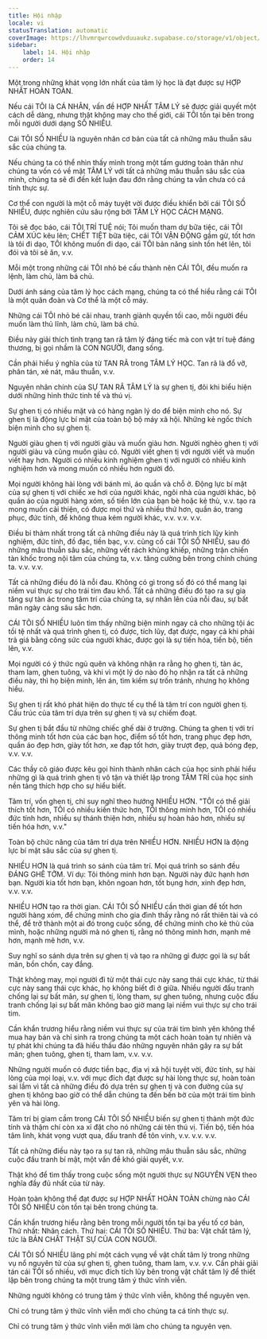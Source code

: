 ```yaml
---
title: Hội nhập
locale: vi
statusTranslation: automatic
coverImage: https://lhvmrqwrcowdvduuaukz.supabase.co/storage/v1/object/public/strapi-uploads/small_cover-educacion-fundamental.webp-2d51a7828a2b1309555be27f7e2a61a0.webp
sidebar:
    label: 14. Hội nhập
    order: 14
---
```

Một trong những khát vọng lớn nhất của tâm lý học là đạt được sự HỢP NHẤT HOÀN TOÀN.

Nếu cái TÔI là CÁ NHÂN, vấn đề HỢP NHẤT TÂM LÝ sẽ được giải quyết một cách dễ dàng, nhưng thật không may cho thế giới, cái TÔI tồn tại bên trong mỗi người dưới dạng SỐ NHIỀU.

Cái TÔI SỐ NHIỀU là nguyên nhân cơ bản của tất cả những mâu thuẫn sâu sắc của chúng ta.

Nếu chúng ta có thể nhìn thấy mình trong một tấm gương toàn thân như chúng ta vốn có về mặt TÂM LÝ với tất cả những mâu thuẫn sâu sắc của mình, chúng ta sẽ đi đến kết luận đau đớn rằng chúng ta vẫn chưa có cá tính thực sự.

Cơ thể con người là một cỗ máy tuyệt vời được điều khiển bởi cái TÔI SỐ NHIỀU, được nghiên cứu sâu rộng bởi TÂM LÝ HỌC CÁCH MẠNG.

Tôi sẽ đọc báo, cái TÔI TRÍ TUỆ nói; Tôi muốn tham dự bữa tiệc, cái TÔI CẢM XÚC kêu lên; CHẾT TIỆT bữa tiệc, cái TÔI VẬN ĐỘNG gầm gừ, tốt hơn là tôi đi dạo, TÔI không muốn đi dạo, cái TÔI bản năng sinh tồn hét lên, tôi đói và tôi sẽ ăn, v.v.

Mỗi một trong những cái TÔI nhỏ bé cấu thành nên CÁI TÔI, đều muốn ra lệnh, làm chủ, làm bá chủ.

Dưới ánh sáng của tâm lý học cách mạng, chúng ta có thể hiểu rằng cái TÔI là một quân đoàn và Cơ thể là một cỗ máy.

Những cái TÔI nhỏ bé cãi nhau, tranh giành quyền tối cao, mỗi người đều muốn làm thủ lĩnh, làm chủ, làm bá chủ.

Điều này giải thích tình trạng tan rã tâm lý đáng tiếc mà con vật trí tuệ đáng thương, bị gọi nhầm là CON NGƯỜI, đang sống.

Cần phải hiểu ý nghĩa của từ TAN RÃ trong TÂM LÝ HỌC. Tan rã là đổ vỡ, phân tán, xé nát, mâu thuẫn, v.v.

Nguyên nhân chính của SỰ TAN RÃ TÂM LÝ là sự ghen tị, đôi khi biểu hiện dưới những hình thức tinh tế và thú vị.

Sự ghen tị có nhiều mặt và có hàng ngàn lý do để biện minh cho nó. Sự ghen tị là động lực bí mật của toàn bộ bộ máy xã hội. Những kẻ ngốc thích biện minh cho sự ghen tị.

Người giàu ghen tị với người giàu và muốn giàu hơn. Người nghèo ghen tị với người giàu và cũng muốn giàu có. Người viết ghen tị với người viết và muốn viết hay hơn. Người có nhiều kinh nghiệm ghen tị với người có nhiều kinh nghiệm hơn và mong muốn có nhiều hơn người đó.

Mọi người không hài lòng với bánh mì, áo quần và chỗ ở. Động lực bí mật của sự ghen tị với chiếc xe hơi của người khác, ngôi nhà của người khác, bộ quần áo của người hàng xóm, số tiền lớn của bạn bè hoặc kẻ thù, v.v. tạo ra mong muốn cải thiện, có được mọi thứ và nhiều thứ hơn, quần áo, trang phục, đức tính, để không thua kém người khác, v.v. v.v. v.v.

Điều bi thảm nhất trong tất cả những điều này là quá trình tích lũy kinh nghiệm, đức tính, đồ đạc, tiền bạc, v.v. củng cố cái TÔI SỐ NHIỀU, sau đó những mâu thuẫn sâu sắc, những vết rách khủng khiếp, những trận chiến tàn khốc trong nội tâm của chúng ta, v.v. tăng cường bên trong chính chúng ta. v.v. v.v.

Tất cả những điều đó là nỗi đau. Không có gì trong số đó có thể mang lại niềm vui thực sự cho trái tim đau khổ. Tất cả những điều đó tạo ra sự gia tăng sự tàn ác trong tâm trí của chúng ta, sự nhân lên của nỗi đau, sự bất mãn ngày càng sâu sắc hơn.

CÁI TÔI SỐ NHIỀU luôn tìm thấy những biện minh ngay cả cho những tội ác tồi tệ nhất và quá trình ghen tị, có được, tích lũy, đạt được, ngay cả khi phải trả giá bằng công sức của người khác, được gọi là sự tiến hóa, tiến bộ, tiến lên, v.v.

Mọi người có ý thức ngủ quên và không nhận ra rằng họ ghen tị, tàn ác, tham lam, ghen tuông, và khi vì một lý do nào đó họ nhận ra tất cả những điều này, thì họ biện minh, lên án, tìm kiếm sự trốn tránh, nhưng họ không hiểu.

Sự ghen tị rất khó phát hiện do thực tế cụ thể là tâm trí con người ghen tị. Cấu trúc của tâm trí dựa trên sự ghen tị và sự chiếm đoạt.

Sự ghen tị bắt đầu từ những chiếc ghế dài ở trường. Chúng ta ghen tị với trí thông minh tốt hơn của các bạn học, điểm số tốt hơn, trang phục đẹp hơn, quần áo đẹp hơn, giày tốt hơn, xe đạp tốt hơn, giày trượt đẹp, quả bóng đẹp, v.v. v.v.

Các thầy cô giáo được kêu gọi hình thành nhân cách của học sinh phải hiểu những gì là quá trình ghen tị vô tận và thiết lập trong TÂM TRÍ của học sinh nền tảng thích hợp cho sự hiểu biết.

Tâm trí, vốn ghen tị, chỉ suy nghĩ theo hướng NHIỀU HƠN. "TÔI có thể giải thích tốt hơn, TÔI có nhiều kiến thức hơn, TÔI thông minh hơn, TÔI có nhiều đức tính hơn, nhiều sự thánh thiện hơn, nhiều sự hoàn hảo hơn, nhiều sự tiến hóa hơn, v.v."

Toàn bộ chức năng của tâm trí dựa trên NHIỀU HƠN. NHIỀU HƠN là động lực bí mật sâu sắc của sự ghen tị.

NHIỀU HƠN là quá trình so sánh của tâm trí. Mọi quá trình so sánh đều ĐÁNG GHÊ TỞM. Ví dụ: Tôi thông minh hơn bạn. Người này đức hạnh hơn bạn. Người kia tốt hơn bạn, khôn ngoan hơn, tốt bụng hơn, xinh đẹp hơn, v.v. v.v.

NHIỀU HƠN tạo ra thời gian. CÁI TÔI SỐ NHIỀU cần thời gian để tốt hơn người hàng xóm, để chứng minh cho gia đình thấy rằng nó rất thiên tài và có thể, để trở thành một ai đó trong cuộc sống, để chứng minh cho kẻ thù của mình, hoặc những người mà nó ghen tị, rằng nó thông minh hơn, mạnh mẽ hơn, mạnh mẽ hơn, v.v.

Suy nghĩ so sánh dựa trên sự ghen tị và tạo ra những gì được gọi là sự bất mãn, bồn chồn, cay đắng.

Thật không may, mọi người đi từ một thái cực này sang thái cực khác, từ thái cực này sang thái cực khác, họ không biết đi ở giữa. Nhiều người đấu tranh chống lại sự bất mãn, sự ghen tị, lòng tham, sự ghen tuông, nhưng cuộc đấu tranh chống lại sự bất mãn không bao giờ mang lại niềm vui thực sự cho trái tim.

Cần khẩn trương hiểu rằng niềm vui thực sự của trái tim bình yên không thể mua hay bán và chỉ sinh ra trong chúng ta một cách hoàn toàn tự nhiên và tự phát khi chúng ta đã hiểu thấu đáo những nguyên nhân gây ra sự bất mãn; ghen tuông, ghen tị, tham lam, v.v. v.v.

Những người muốn có được tiền bạc, địa vị xã hội tuyệt vời, đức tính, sự hài lòng của mọi loại, v.v. với mục đích đạt được sự hài lòng thực sự, hoàn toàn sai lầm vì tất cả những điều đó dựa trên sự ghen tị và con đường của sự ghen tị không bao giờ có thể dẫn chúng ta đến bến bờ của một trái tim bình yên và hài lòng.

Tâm trí bị giam cầm trong CÁI TÔI SỐ NHIỀU biến sự ghen tị thành một đức tính và thậm chí còn xa xỉ đặt cho nó những cái tên thú vị. Tiến bộ, tiến hóa tâm linh, khát vọng vượt qua, đấu tranh để tôn vinh, v.v. v.v. v.v.

Tất cả những điều này tạo ra sự tan rã, những mâu thuẫn sâu sắc, những cuộc đấu tranh bí mật, một vấn đề khó giải quyết, v.v.

Thật khó để tìm thấy trong cuộc sống một người thực sự NGUYÊN VẸN theo nghĩa đầy đủ nhất của từ này.

Hoàn toàn không thể đạt được sự HỢP NHẤT HOÀN TOÀN chừng nào CÁI TÔI SỐ NHIỀU còn tồn tại bên trong chúng ta.

Cần khẩn trương hiểu rằng bên trong mỗi người tồn tại ba yếu tố cơ bản, Thứ nhất: Nhân cách. Thứ hai: CÁI TÔI SỐ NHIỀU. Thứ ba: Vật chất tâm lý, tức là BẢN CHẤT THẬT SỰ CỦA CON NGƯỜI.

CÁI TÔI SỐ NHIỀU lãng phí một cách vụng về vật chất tâm lý trong những vụ nổ nguyên tử của sự ghen tị, ghen tuông, tham lam, v.v. v.v. Cần phải giải tán cái TÔI số nhiều, với mục đích tích lũy bên trong vật chất tâm lý để thiết lập bên trong chúng ta một trung tâm ý thức vĩnh viễn.

Những người không có trung tâm ý thức vĩnh viễn, không thể nguyên vẹn.

Chỉ có trung tâm ý thức vĩnh viễn mới cho chúng ta cá tính thực sự.

Chỉ có trung tâm ý thức vĩnh viễn mới làm cho chúng ta nguyên vẹn.

